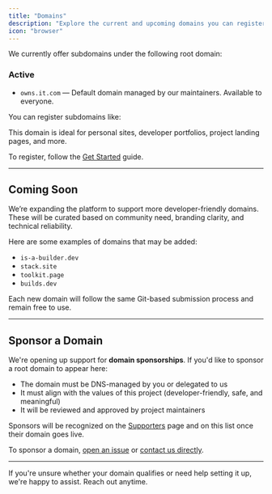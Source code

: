 ```yaml
---
title: "Domains"
description: "Explore the current and upcoming domains you can register subdomains under."
icon: "browser"
---
```


We currently offer subdomains under the following root domain:

### Active

- `owns.it.com` — Default domain managed by our maintainers. Available to everyone.

You can register subdomains like:


This domain is ideal for personal sites, developer portfolios, project landing pages, and more.

To register, follow the [Get Started](/getting-started) guide.

---

## Coming Soon

We’re expanding the platform to support more developer-friendly domains. These will be curated based on community need, branding clarity, and technical reliability.

Here are some examples of domains that may be added:

- `is-a-builder.dev`
- `stack.site`
- `toolkit.page`
- `builds.dev`

Each new domain will follow the same Git-based submission process and remain free to use.

---

## Sponsor a Domain

We're opening up support for **domain sponsorships**. If you'd like to sponsor a root domain to appear here:

- The domain must be DNS-managed by you or delegated to us
- It must align with the values of this project (developer-friendly, safe, and meaningful)
- It will be reviewed and approved by project maintainers

Sponsors will be recognized on the [Supporters](/supporters) page and on this list once their domain goes live.

To sponsor a domain, [open an issue](https://github.com/yourorg/register/issues) or [contact us directly](mailto:you@example.com).

---

If you're unsure whether your domain qualifies or need help setting it up, we're happy to assist. Reach out anytime.
